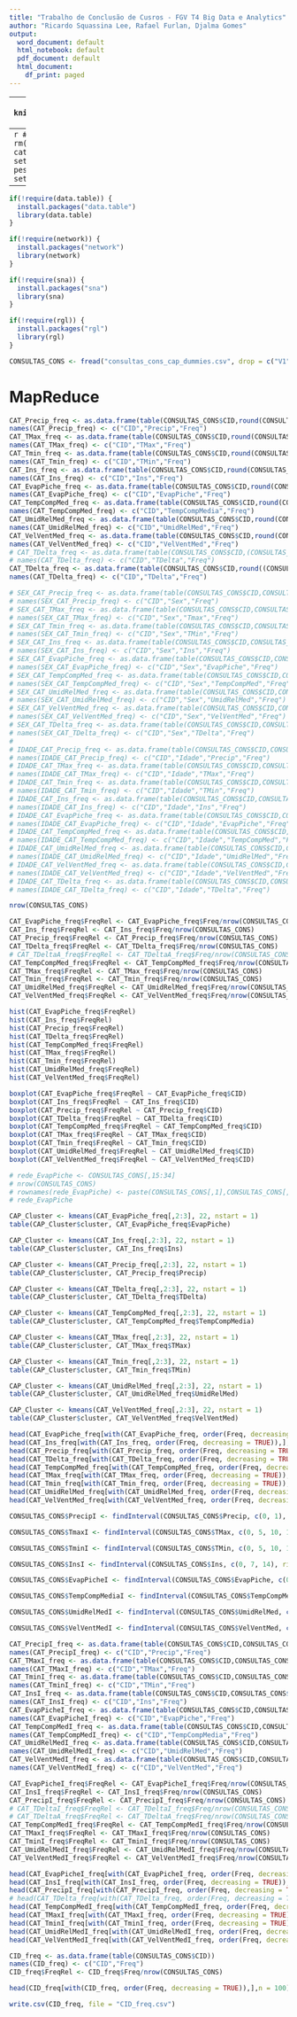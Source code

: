 ```yaml
---
title: "Trabalho de Conclusão de Cusros - FGV T4 Big Data e Analytics"
author: "Ricardo Squassina Lee, Rafael Furlan, Djalma Gomes"
output:
  word_document: default
  html_notebook: default
  pdf_document: default
  html_document:
    df_print: paged
---
```


---
```r
knitr::opts_chunk$set(echo = TRUE)
```


---
```r
#Iniciando o ambiente
rm(list = ls())
cat("\014") 
# setwd("~/Tresors/zz-pessoal/FGV/git/TCC")
setwd("./")
```

---
```r
if(!require(data.table)) {
  install.packages("data.table")
  library(data.table)
}

if(!require(network)) {
  install.packages("network")
  library(network)
}

if(!require(sna)) {
  install.packages("sna")
  library(sna)
}

if(!require(rgl)) {
  install.packages("rgl")
  library(rgl)
}

```

```r
CONSULTAS_CONS <- fread("consultas_cons_cap_dummies.csv", drop = c("V1","V12","V13","CID1"))
```

# MapReduce

```r
CAT_Precip_freq <- as.data.frame(table(CONSULTAS_CONS$CID,round(CONSULTAS_CONS$Precip, digits = 0)))
names(CAT_Precip_freq) <- c("CID","Precip","Freq")
CAT_TMax_freq <- as.data.frame(table(CONSULTAS_CONS$CID,round(CONSULTAS_CONS$TMax, digits = 0)))
names(CAT_TMax_freq) <- c("CID","TMax","Freq")
CAT_Tmin_freq <- as.data.frame(table(CONSULTAS_CONS$CID,round(CONSULTAS_CONS$TMin, digits = 0)))
names(CAT_Tmin_freq) <- c("CID","TMin","Freq")
CAT_Ins_freq <- as.data.frame(table(CONSULTAS_CONS$CID,round(CONSULTAS_CONS$Ins, digits = 0)))
names(CAT_Ins_freq) <- c("CID","Ins","Freq")
CAT_EvapPiche_freq <- as.data.frame(table(CONSULTAS_CONS$CID,round(CONSULTAS_CONS$EvapPiche, digits = 0)))
names(CAT_EvapPiche_freq) <- c("CID","EvapPiche","Freq")
CAT_TempCompMed_freq <- as.data.frame(table(CONSULTAS_CONS$CID,round(CONSULTAS_CONS$TempCompMedia, digits = 0)))
names(CAT_TempCompMed_freq) <- c("CID","TempCompMedia","Freq")
CAT_UmidRelMed_freq <- as.data.frame(table(CONSULTAS_CONS$CID,round(CONSULTAS_CONS$UmidRelMed, digits = 0)))
names(CAT_UmidRelMed_freq) <- c("CID","UmidRelMed","Freq")
CAT_VelVentMed_freq <- as.data.frame(table(CONSULTAS_CONS$CID,round(CONSULTAS_CONS$VelVentMed, digits = 0)))
names(CAT_VelVentMed_freq) <- c("CID","VelVentMed","Freq")
# CAT_TDelta_freq <- as.data.frame(table(CONSULTAS_CONS$CID,(CONSULTAS_CONS$TMax - CONSULTAS_CONS$TMin)))
# names(CAT_TDelta_freq) <- c("CID","TDelta","Freq")
CAT_TDelta_freq <- as.data.frame(table(CONSULTAS_CONS$CID,round((CONSULTAS_CONS$TMax - CONSULTAS_CONS$TMin), digits = 0)))
names(CAT_TDelta_freq) <- c("CID","TDelta","Freq")

# SEX_CAT_Precip_freq <- as.data.frame(table(CONSULTAS_CONS$CID,CONSULTAS_CONS$SEXO_BENEFICIARIO,CONSULTAS_CONS$Precip))
# names(SEX_CAT_Precip_freq) <- c("CID","Sex","Freq")
# SEX_CAT_TMax_freq <- as.data.frame(table(CONSULTAS_CONS$CID,CONSULTAS_CONS$SEXO_BENEFICIARIO,round(CONSULTAS_CONS$TMax, digits = 0)))
# names(SEX_CAT_TMax_freq) <- c("CID","Sex","Tmax","Freq")
# SEX_CAT_Tmin_freq <- as.data.frame(table(CONSULTAS_CONS$CID,CONSULTAS_CONS$SEXO_BENEFICIARIO,round(CONSULTAS_CONS$TMin, digits =0 )))
# names(SEX_CAT_Tmin_freq) <- c("CID","Sex","TMin","Freq")
# SEX_CAT_Ins_freq <- as.data.frame(table(CONSULTAS_CONS$CID,CONSULTAS_CONS$SEXO_BENEFICIARIO,CONSULTAS_CONS$Ins))
# names(SEX_CAT_Ins_freq) <- c("CID","Sex","Ins","Freq")
# SEX_CAT_EvapPiche_freq <- as.data.frame(table(CONSULTAS_CONS$CID,CONSULTAS_CONS$SEXO_BENEFICIARIO,CONSULTAS_CONS$EvapPiche))
# names(SEX_CAT_EvapPiche_freq) <- c("CID","Sex","EvapPiche","Freq")
# SEX_CAT_TempCompMed_freq <- as.data.frame(table(CONSULTAS_CONS$CID,CONSULTAS_CONS$SEXO_BENEFICIARIO,CONSULTAS_CONS$TempCompMedia))
# names(SEX_CAT_TempCompMed_freq) <- c("CID","Sex","TempCompMed","Freq")
# SEX_CAT_UmidRelMed_freq <- as.data.frame(table(CONSULTAS_CONS$CID,CONSULTAS_CONS$SEXO_BENEFICIARIO,CONSULTAS_CONS$UmidRelMed))
# names(SEX_CAT_UmidRelMed_freq) <- c("CID","Sex","UmidRelMed","Freq")
# SEX_CAT_VelVentMed_freq <- as.data.frame(table(CONSULTAS_CONS$CID,CONSULTAS_CONS$SEXO_BENEFICIARIO,CONSULTAS_CONS$VelVentMed))
# names(SEX_CAT_VelVentMed_freq) <- c("CID","Sex","VelVentMed","Freq")
# SEX_CAT_TDelta_freq <- as.data.frame(table(CONSULTAS_CONS$CID,CONSULTAS_CONS$SEXO_BENEFICIARIO,(CONSULTAS_CONS$TMax - CONSULTAS_CONS$TMin)))
# names(SEX_CAT_TDelta_freq) <- c("CID","Sex","TDelta","Freq")
# 
# IDADE_CAT_Precip_freq <- as.data.frame(table(CONSULTAS_CONS$CID,CONSULTAS_CONS$IDADE_BENEFICIARIO,CONSULTAS_CONS$Precip))
# names(IDADE_CAT_Precip_freq) <- c("CID","Idade","Precip","Freq")
# IDADE_CAT_TMax_freq <- as.data.frame(table(CONSULTAS_CONS$CID,CONSULTAS_CONS$IDADE_BENEFICIARIO,round(CONSULTAS_CONS$TMax, digits = 0)))
# names(IDADE_CAT_TMax_freq) <- c("CID","Idade","TMax","Freq")
# IDADE_CAT_Tmin_freq <- as.data.frame(table(CONSULTAS_CONS$CID,CONSULTAS_CONS$IDADE_BENEFICIARIO,round(CONSULTAS_CONS$TMin, digits = 0)))
# names(IDADE_CAT_Tmin_freq) <- c("CID","Idade","TMin","Freq")
# IDADE_CAT_Ins_freq <- as.data.frame(table(CONSULTAS_CONS$CID,CONSULTAS_CONS$IDADE_BENEFICIARIO,CONSULTAS_CONS$Ins))
# names(IDADE_CAT_Ins_freq) <- c("CID","Idade","Ins","Freq")
# IDADE_CAT_EvapPiche_freq <- as.data.frame(table(CONSULTAS_CONS$CID,CONSULTAS_CONS$IDADE_BENEFICIARIO,CONSULTAS_CONS$EvapPiche))
# names(IDADE_CAT_EvapPiche_freq) <- c("CID","Idade","EvapPiche","Freq")
# IDADE_CAT_TempCompMed_freq <- as.data.frame(table(CONSULTAS_CONS$CID,CONSULTAS_CONS$IDADE_BENEFICIARIO,CONSULTAS_CONS$TempCompMedia))
# names(IDADE_CAT_TempCompMed_freq) <- c("CID","Idade","TempCompMed","Freq")
# IDADE_CAT_UmidRelMed_freq <- as.data.frame(table(CONSULTAS_CONS$CID,CONSULTAS_CONS$IDADE_BENEFICIARIO,CONSULTAS_CONS$UmidRelMed))
# names(IDADE_CAT_UmidRelMed_freq) <- c("CID","Idade","UmidRelMed","Freq")
# IDADE_CAT_VelVentMed_freq <- as.data.frame(table(CONSULTAS_CONS$CID,CONSULTAS_CONS$IDADE_BENEFICIARIO,CONSULTAS_CONS$VelVentMed))
# names(IDADE_CAT_VelVentMed_freq) <- c("CID","Idade","VelVentMed","Freq")
# IDADE_CAT_TDelta_freq <- as.data.frame(table(CONSULTAS_CONS$CID,CONSULTAS_CONS$IDADE_BENEFICIARIO,(CONSULTAS_CONS$TMax - CONSULTAS_CONS$TMin)))
# names(IDADE_CAT_TDelta_freq) <- c("CID","Idade","TDelta","Freq")
```


```r
nrow(CONSULTAS_CONS)
```

```r
CAT_EvapPiche_freq$FreqRel <- CAT_EvapPiche_freq$Freq/nrow(CONSULTAS_CONS)
CAT_Ins_freq$FreqRel <- CAT_Ins_freq$Freq/nrow(CONSULTAS_CONS)
CAT_Precip_freq$FreqRel <- CAT_Precip_freq$Freq/nrow(CONSULTAS_CONS)
CAT_TDelta_freq$FreqRel <- CAT_TDelta_freq$Freq/nrow(CONSULTAS_CONS)
# CAT_TDeltaA_freq$FreqRel <- CAT_TDeltaA_freq$Freq/nrow(CONSULTAS_CONS)
CAT_TempCompMed_freq$FreqRel <- CAT_TempCompMed_freq$Freq/nrow(CONSULTAS_CONS)
CAT_TMax_freq$FreqRel <- CAT_TMax_freq$Freq/nrow(CONSULTAS_CONS)
CAT_Tmin_freq$FreqRel <- CAT_Tmin_freq$Freq/nrow(CONSULTAS_CONS)
CAT_UmidRelMed_freq$FreqRel <- CAT_UmidRelMed_freq$Freq/nrow(CONSULTAS_CONS)
CAT_VelVentMed_freq$FreqRel <- CAT_VelVentMed_freq$Freq/nrow(CONSULTAS_CONS)

```


```r
hist(CAT_EvapPiche_freq$FreqRel)
hist(CAT_Ins_freq$FreqRel)
hist(CAT_Precip_freq$FreqRel)
hist(CAT_TDelta_freq$FreqRel)
hist(CAT_TempCompMed_freq$FreqRel)
hist(CAT_TMax_freq$FreqRel)
hist(CAT_Tmin_freq$FreqRel)
hist(CAT_UmidRelMed_freq$FreqRel)
hist(CAT_VelVentMed_freq$FreqRel)

```

```r
boxplot(CAT_EvapPiche_freq$FreqRel ~ CAT_EvapPiche_freq$CID)
boxplot(CAT_Ins_freq$FreqRel ~ CAT_Ins_freq$CID)
boxplot(CAT_Precip_freq$FreqRel ~ CAT_Precip_freq$CID)
boxplot(CAT_TDelta_freq$FreqRel ~ CAT_TDelta_freq$CID)
boxplot(CAT_TempCompMed_freq$FreqRel ~ CAT_TempCompMed_freq$CID)
boxplot(CAT_TMax_freq$FreqRel ~ CAT_TMax_freq$CID)
boxplot(CAT_Tmin_freq$FreqRel ~ CAT_Tmin_freq$CID)
boxplot(CAT_UmidRelMed_freq$FreqRel ~ CAT_UmidRelMed_freq$CID)
boxplot(CAT_VelVentMed_freq$FreqRel ~ CAT_VelVentMed_freq$CID)

```

```r
# rede_EvapPiche <- CONSULTAS_CONS[,15:34]
# nrow(CONSULTAS_CONS)
# rownames(rede_EvapPiche) <- paste(CONSULTAS_CONS[,1],CONSULTAS_CONS[,10])
# rede_EvapPiche

```

```r
CAP_Cluster <- kmeans(CAT_EvapPiche_freq[,2:3], 22, nstart = 1)
table(CAP_Cluster$cluster, CAT_EvapPiche_freq$EvapPiche)

```

```r
CAP_Cluster <- kmeans(CAT_Ins_freq[,2:3], 22, nstart = 1)
table(CAP_Cluster$cluster, CAT_Ins_freq$Ins)

```

```r
CAP_Cluster <- kmeans(CAT_Precip_freq[,2:3], 22, nstart = 1)
table(CAP_Cluster$cluster, CAT_Precip_freq$Precip)

```

```r
CAP_Cluster <- kmeans(CAT_TDelta_freq[,2:3], 22, nstart = 1)
table(CAP_Cluster$cluster, CAT_TDelta_freq$TDelta)

```

```r
CAP_Cluster <- kmeans(CAT_TempCompMed_freq[,2:3], 22, nstart = 1)
table(CAP_Cluster$cluster, CAT_TempCompMed_freq$TempCompMedia)

```

```r
CAP_Cluster <- kmeans(CAT_TMax_freq[,2:3], 22, nstart = 1)
table(CAP_Cluster$cluster, CAT_TMax_freq$TMax)

```

```r
CAP_Cluster <- kmeans(CAT_Tmin_freq[,2:3], 22, nstart = 1)
table(CAP_Cluster$cluster, CAT_Tmin_freq$TMin)

```

```r
CAP_Cluster <- kmeans(CAT_UmidRelMed_freq[,2:3], 22, nstart = 1)
table(CAP_Cluster$cluster, CAT_UmidRelMed_freq$UmidRelMed)

```

```r
CAP_Cluster <- kmeans(CAT_VelVentMed_freq[,2:3], 22, nstart = 1)
table(CAP_Cluster$cluster, CAT_VelVentMed_freq$VelVentMed)

```

```r
head(CAT_EvapPiche_freq[with(CAT_EvapPiche_freq, order(Freq, decreasing = TRUE)),],n = 10)
head(CAT_Ins_freq[with(CAT_Ins_freq, order(Freq, decreasing = TRUE)),],n = 10)
head(CAT_Precip_freq[with(CAT_Precip_freq, order(Freq, decreasing = TRUE)),],n = 10)
head(CAT_TDelta_freq[with(CAT_TDelta_freq, order(Freq, decreasing = TRUE)),],n = 10)
head(CAT_TempCompMed_freq[with(CAT_TempCompMed_freq, order(Freq, decreasing = TRUE)),],n = 10)
head(CAT_TMax_freq[with(CAT_TMax_freq, order(Freq, decreasing = TRUE)),],n = 10)
head(CAT_Tmin_freq[with(CAT_Tmin_freq, order(Freq, decreasing = TRUE)),],n = 10)
head(CAT_UmidRelMed_freq[with(CAT_UmidRelMed_freq, order(Freq, decreasing = TRUE)),],n = 10)
head(CAT_VelVentMed_freq[with(CAT_VelVentMed_freq, order(Freq, decreasing = TRUE)),],n = 10)

```


```r
CONSULTAS_CONS$PrecipI <- findInterval(CONSULTAS_CONS$Precip, c(0, 1), rightmost.closed = TRUE, left.open = TRUE)

CONSULTAS_CONS$TmaxI <- findInterval(CONSULTAS_CONS$TMax, c(0, 5, 10, 15, 20, 30, 35, 40), rightmost.closed = TRUE, left.open = TRUE)

CONSULTAS_CONS$TminI <- findInterval(CONSULTAS_CONS$TMin, c(0, 5, 10, 15, 20, 30, 35, 40), rightmost.closed = TRUE, left.open = TRUE)

CONSULTAS_CONS$InsI <- findInterval(CONSULTAS_CONS$Ins, c(0, 7, 14), rightmost.closed = TRUE, left.open = TRUE)

CONSULTAS_CONS$EvapPicheI <- findInterval(CONSULTAS_CONS$EvapPiche, c(0, 7, 14, 21), rightmost.closed = TRUE, left.open = TRUE)

CONSULTAS_CONS$TempCompMediaI <- findInterval(CONSULTAS_CONS$TempCompMedia, c(0, 5, 10, 15, 20, 30, 35, 40), rightmost.closed = TRUE, left.open = TRUE)

CONSULTAS_CONS$UmidRelMedI <- findInterval(CONSULTAS_CONS$UmidRelMed, c(0, 10, 20, 30, 40, 50, 60, 70, 80, 90, 100), rightmost.closed = TRUE, left.open = TRUE)

CONSULTAS_CONS$VelVentMedI <- findInterval(CONSULTAS_CONS$VelVentMed, c(0, 1), rightmost.closed = TRUE, left.open = TRUE)

```




```r
CAT_PrecipI_freq <- as.data.frame(table(CONSULTAS_CONS$CID,CONSULTAS_CONS$PrecipI))
names(CAT_PrecipI_freq) <- c("CID","Precip","Freq")
CAT_TMaxI_freq <- as.data.frame(table(CONSULTAS_CONS$CID,CONSULTAS_CONS$TMax))
names(CAT_TMaxI_freq) <- c("CID","TMax","Freq")
CAT_TminI_freq <- as.data.frame(table(CONSULTAS_CONS$CID,CONSULTAS_CONS$TminI))
names(CAT_TminI_freq) <- c("CID","TMin","Freq")
CAT_InsI_freq <- as.data.frame(table(CONSULTAS_CONS$CID,CONSULTAS_CONS$InsI))
names(CAT_InsI_freq) <- c("CID","Ins","Freq")
CAT_EvapPicheI_freq <- as.data.frame(table(CONSULTAS_CONS$CID,CONSULTAS_CONS$EvapPicheI))
names(CAT_EvapPicheI_freq) <- c("CID","EvapPiche","Freq")
CAT_TempCompMedI_freq <- as.data.frame(table(CONSULTAS_CONS$CID,CONSULTAS_CONS$TempCompMediaI))
names(CAT_TempCompMedI_freq) <- c("CID","TempCompMedia","Freq")
CAT_UmidRelMedI_freq <- as.data.frame(table(CONSULTAS_CONS$CID,CONSULTAS_CONS$UmidRelMedI))
names(CAT_UmidRelMedI_freq) <- c("CID","UmidRelMed","Freq")
CAT_VelVentMedI_freq <- as.data.frame(table(CONSULTAS_CONS$CID,CONSULTAS_CONS$VelVentMedI))
names(CAT_VelVentMedI_freq) <- c("CID","VelVentMed","Freq")
```

```r
CAT_EvapPicheI_freq$FreqRel <- CAT_EvapPicheI_freq$Freq/nrow(CONSULTAS_CONS)
CAT_InsI_freq$FreqRel <- CAT_InsI_freq$Freq/nrow(CONSULTAS_CONS)
CAT_PrecipI_freq$FreqRel <- CAT_PrecipI_freq$Freq/nrow(CONSULTAS_CONS)
# CAT_TDeltaI_freq$FreqRel <- CAT_TDeltaI_freq$Freq/nrow(CONSULTAS_CONS)
# CAT_TDeltaA_freq$FreqRel <- CAT_TDeltaA_freq$Freq/nrow(CONSULTAS_CONS)
CAT_TempCompMedI_freq$FreqRel <- CAT_TempCompMedI_freq$Freq/nrow(CONSULTAS_CONS)
CAT_TMaxI_freq$FreqRel <- CAT_TMaxI_freq$Freq/nrow(CONSULTAS_CONS)
CAT_TminI_freq$FreqRel <- CAT_TminI_freq$Freq/nrow(CONSULTAS_CONS)
CAT_UmidRelMedI_freq$FreqRel <- CAT_UmidRelMedI_freq$Freq/nrow(CONSULTAS_CONS)
CAT_VelVentMedI_freq$FreqRel <- CAT_VelVentMedI_freq$Freq/nrow(CONSULTAS_CONS)

```


```r
head(CAT_EvapPicheI_freq[with(CAT_EvapPicheI_freq, order(Freq, decreasing = TRUE)),],n = 10)
head(CAT_InsI_freq[with(CAT_InsI_freq, order(Freq, decreasing = TRUE)),],n = 10)
head(CAT_PrecipI_freq[with(CAT_PrecipI_freq, order(Freq, decreasing = TRUE)),],n = 10)
# head(CAT_TDelta_freq[with(CAT_TDelta_freq, order(Freq, decreasing = TRUE)),],n = 10)
head(CAT_TempCompMedI_freq[with(CAT_TempCompMedI_freq, order(Freq, decreasing = TRUE)),],n = 10)
head(CAT_TMaxI_freq[with(CAT_TMaxI_freq, order(Freq, decreasing = TRUE)),],n = 10)
head(CAT_TminI_freq[with(CAT_TminI_freq, order(Freq, decreasing = TRUE)),],n = 10)
head(CAT_UmidRelMedI_freq[with(CAT_UmidRelMedI_freq, order(Freq, decreasing = TRUE)),],n = 10)
head(CAT_VelVentMedI_freq[with(CAT_VelVentMedI_freq, order(Freq, decreasing = TRUE)),],n = 10)

```


```r
CID_freq <- as.data.frame(table(CONSULTAS_CONS$CID))
names(CID_freq) <- c("CID","Freq")
CID_freq$FreqRel <- CID_freq$Freq/nrow(CONSULTAS_CONS)

head(CID_freq[with(CID_freq, order(Freq, decreasing = TRUE)),],n = 100)

write.csv(CID_freq, file = "CID_freq.csv")

```


